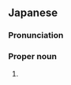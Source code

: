 ==Japanese==
{{ja-kanjitab|ひろ|のり}}

===Pronunciation===
{{ja-pron|ひろのり}}

===Proper noun===
{{ja-pos|proper|ひろのり}}

# {{given name|male|lang=ja|sort=ひろのり}}